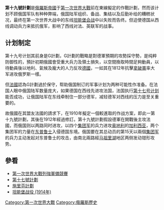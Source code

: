 {{unreferenced|time=2013-10-31}}
{{Otheruses|subject=俄羅斯在一戰前的戰爭計畫|other=德國海軍在1918年10月底策劃、最後未能付諸實施的艦隊總決戰計畫|第19號作戰令}}
'''第十九號計劃'''是[[俄羅斯帝國|俄羅斯帝國]]于[[第一次世界大戰|第一次世界大戰]]前在東線擬定的作戰計劃，然而该计划不顾俄国军队有种种弊端，俄国陆军组织、备战、集结以及后勤补给的糟糕状况，最终在第一次世界大战中的东线[[坦能堡会战|坦能堡会战]]中以失败而告终。但迫使德国从西线调动兵力来抵抗俄军，影响了西线对法、英联军的战事。
== 计划制定 ==
第十九号计划其前身是G計劃，G計劃的戰略是對德軍預期的攻勢採守勢，是纯粹防御性的，預計初期俄國會受重大兵力及領土損失，以空間換取時間足夠動員，以待動員後以地利、氣候及龐大的人力反攻[[德國|德國]]，一如其在1812年抗擊[[拿破崙|拿破崙]]率大军进攻俄罗斯一樣。

但[[法國|法國]]認為G計劃過於保守，帮助俄国制订的军事计划为两种可能性作准备。在法国人眼中俄国陆军数量庞大，如果德国在西线先进攻法国，法国执行[[第十七号计划|第十七号计划]]能否成功，让俄国陆军在东线牵制住一部分德军，减轻德军对西线的压力是至关重要的。

故俄國在其盟友法國的請求下，在1910年擬定一個較進取的作战方案，即此一第十九號計劃，其後在1912年經過修訂。第十九號計劃假設德軍在開戰後主攻法國，而俄国则以两路同时进攻，以四个[[集团军|集团军]]的兵力进攻[[奥地利|奥地利]]的[[加利西亚|加利西亚]]，两个集团军的力量在[[东普鲁士|东普鲁士]]入侵德国东境。俄国要在其总动员的第15天以兩個[[集团军|集团军]]的兵力主动发起对东普鲁士的攻击，由南北兩路經[[马祖里湖|马祖里湖]]地区两侧发动钳形攻势。

==參看==
*[[第一次世界大戰列強軍備競賽|第一次世界大戰列強軍備競賽]]
*[[第十七號計劃|第十七號計劃]]
*[[施里芬計劃|施里芬計劃]]
*[[坦能堡战役_(1914年)|坦能堡战役 (1914年)]]

{{歐洲歷史小作品}}
[[Category:第一次世界大戰|Category:第一次世界大戰]]
[[Category:俄羅斯歷史|Category:俄羅斯歷史]]